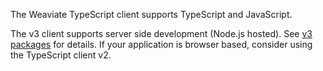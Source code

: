 The Weaviate TypeScript client supports TypeScript and JavaScript.

The v3 client supports server side development (Node.js hosted). See [v3 packages](/weaviate/client-libraries/typescript/v2_v3_migration#node-support-only) for details. If your application is browser based, consider using the TypeScript client v2.
